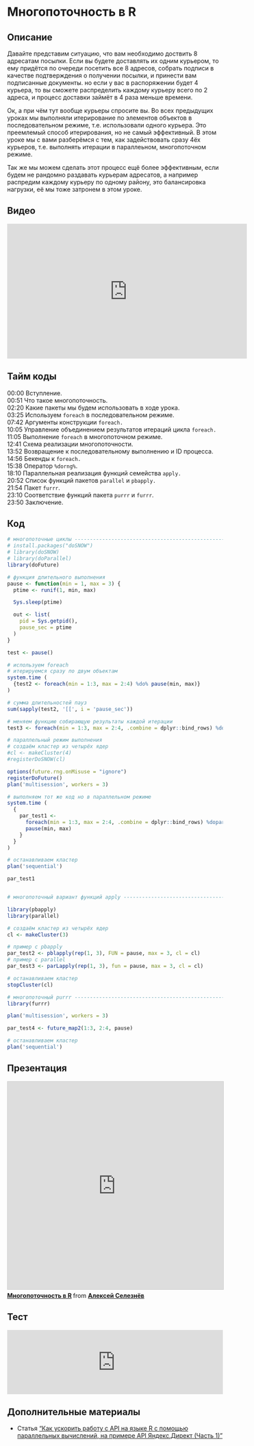 # Многопоточность в R

## Описание
Давайте представим ситуацию, что вам необходимо доствить 8 адресатам посылки. Если вы будете доставлять их одним курьером, то ему придётся по очереди посетить все 8 адресов, собрать подписи в качестве подтверждения о получении посылки, и принести вам подписанные документы. но если у вас в распоряжении будет 4 курьера, то вы сможете распределить каждому курьеру всего по 2 адреса, и процесс доставки займёт в 4 раза меньше времени. 

Ок, а при чём тут вообще курьеры спросите вы. Во всех предыдущих уроках мы выполняли итерирование по элементов объектов в последовательном режиме, т.е. использовали одного курьера. Это преемлемый способ итерирования, но не самый эффективный. В этом уроке мы с вами разберёмся с тем, как задействовать сразу 4ёх курьеров, т.е. выполнять итерации в параллеьном, многопоточном режиме.

Так же мы можем сделать этот процесс ещё более эффективным, если будем не рандомно раздавать курьерам адресатов, а например распредим каждому курьеру по одному району, это балансировка нагрузки, её мы тоже затронем в этом уроке.

## Видео
<iframe width="560" height="315" src="https://www.youtube.com/embed/im7tKu9XgB0?enablejsapi=1" title="YouTube video player" frameborder="0" allow="accelerometer; autoplay; clipboard-write; encrypted-media; gyroscope; picture-in-picture" allowfullscreen></iframe>

## Тайм коды
00:00 Вступление.<Br>
00:51 Что такое многопоточность.<Br>
02:20 Какие пакеты мы будем использовать в ходе урока.<Br>
03:25 Используем `foreach` в последовательном режиме.<Br>
07:42 Аргументы конструкции `foreach.`<Br>
10:05 Управление объединением результатов итераций цикла `foreach.`<Br>
11:05 Выполнение `foreach` в многопоточном режиме.<Br>
12:41 Схема реализации многопоточности.<Br>
13:52 Возвращение к последовательному выполнению и ID процесса.<Br>
14:56 Бекенды к `foreach.`<Br>
15:38 Оператор `%dorng%`.<Br>
18:10 Параллельная реализация функций семейства `apply.`<Br>
20:52 Список функций пакетов `parallel` и `pbapply.`<Br>
21:54 Пакет `furrr`.<Br>
23:10 Соответствие функций пакета `purrr` и `furrr`.<Br>
23:50 Заключение.<Br>

## Код
```r
# многопоточные циклы -----------------------------------------------------
# install.packages("doSNOW")
# library(doSNOW)
# library(doParallel)
library(doFuture)

# функция длительного выполнения
pause <- function(min = 1, max = 3) {
  ptime <- runif(1, min, max)

  Sys.sleep(ptime)

  out <- list(
    pid = Sys.getpid(),
    pause_sec = ptime
  )
}

test <- pause()

# используем foreach 
# итерируемся сразу по двум объектам
system.time (
  {test2 <- foreach(min = 1:3, max = 2:4) %do% pause(min, max)}
)

# сумма длительностей пауз
sum(sapply(test2, '[[', i = 'pause_sec'))

# меняем функцию собирающую результаты каждой итерации
test3 <- foreach(min = 1:3, max = 2:4, .combine = dplyr::bind_rows) %do% pause(min, max)

# параллельный режим выполнения
# создаём кластер из четырёх ядер
#cl <- makeCluster(4)
#registerDoSNOW(cl)

options(future.rng.onMisuse = "ignore")
registerDoFuture()
plan('multisession', workers = 3)

# выполняем тот же код но в параллельном режиме
system.time (
  {
    par_test1 <- 
      foreach(min = 1:3, max = 2:4, .combine = dplyr::bind_rows) %dopar% {
      pause(min, max)
    }
  }
)

# останавливаем кластер
plan('sequential')

par_test1


# многопоточный вариант функций apply -------------------------------------

library(pbapply)
library(parallel)

# создаём кластер из четырёх ядер
cl <- makeCluster(3)

# пример с pbapply
par_test2 <- pblapply(rep(1, 3), FUN = pause, max = 3, cl = cl)
# пример с parallel
par_test3 <- parLapply(rep(1, 3), fun = pause, max = 3, cl = cl)

# останавливаем кластер
stopCluster(cl)

# многопоточный purrr -----------------------------------------------------
library(furrr)

plan('multisession', workers = 3)

par_test4 <- future_map2(1:3, 2:4, pause)

# останавливаем кластер
plan('sequential')
```

## Презентация
<iframe src="https://www.slideshare.net/slideshow/embed_code/key/LqdDlr12lIhmuG" width="595" height="485" frameborder="0" marginwidth="0" marginheight="0" scrolling="no" style="border:1px solid #CCC; border-width:1px; margin-bottom:5px; max-width: 100%;" allowfullscreen> </iframe> <div style="margin-bottom:5px"> <strong> <a href="https://www.slideshare.net/ssuser459d25/r-250850079" title="Многопоточность в R" target="_blank">Многопоточность в R</a> </strong> from <strong><a href="https://www.slideshare.net/ssuser459d25" target="_blank">Алексей Селезнёв</a></strong> </div>

## Тест
<iframe id="otp_wgt_b46rrysox22bc" src="https://onlinetestpad.com/b46rrysox22bc" frameborder="0" style="width:100%;" onload="var f = document.getElementById('otp_wgt_b46rrysox22bc'); var h = 0; var listener = function (event) { if (event.origin.indexOf('onlinetestpad') == -1) { return; }; h = parseInt(event.data); if (!isNaN(h)) f.style.height = h + 'px'; }; function addEvent(elem, evnt, func) { if (elem.addEventListener) { elem.addEventListener(evnt, func, false); } else if (elem.attachEvent) { elem.attachEvent('on' + evnt, func); } else { elem['on' + evnt] = func; } }; addEvent(window, 'message', listener);" scrolling="no">
</iframe>

## Дополнительные материалы
* Статья ["Как ускорить работу с API на языке R с помощью параллельных вычислений, на примере API Яндекс.Директ (Часть 1)"](https://habr.com/ru/post/437078/)
